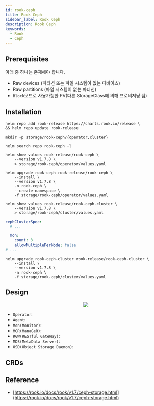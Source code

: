 ```yaml
---
id: rook-ceph
title: Rook Ceph
sidebar_label: Rook Ceph
description: Rook Ceph
keywords:
  - Rook
  - Ceph
---
```



## Prerequisites

아래 중 하나는 존재해야 합니다.

- Raw devices (파티션 또는 파일 시스템이 없는 디바이스)
- Raw partitions (파일 시스템이 없는 파티션)
- `Block`모드로 사용가능한 PV(다른 StorageClass에 의해 프로비저닝 됨)

## Installation

```shell
helm repo add rook-release https://charts.rook.io/release \
&& helm repo update rook-release
```

```shell
mkdir -p storage/rook-ceph/{operator,cluster}
```

```shell
helm search repo rook-ceph -l
```

```shell
helm show values rook-release/rook-ceph \
    --version v1.7.8 \
    > storage/rook-ceph/operator/values.yaml
```

```shell
helm upgrade rook-ceph rook-release/rook-ceph \
    --install \
    --version v1.7.8 \
    -n rook-ceph \
    --create-namespace \
    -f storage/rook-ceph/operator/values.yaml
```

```shell
helm show values rook-release/rook-ceph-cluster \
    --version v1.7.8 \
    > storage/rook-ceph/cluster/values.yaml
```

```yaml title="storage/rook-ceph/cluster/values.yaml"
cephClusterSpec:
  # ...

  mon:
    count: 3
    allowMultiplePerNode: false
# ...
```

```shell
helm upgrade rook-ceph-cluster rook-release/rook-ceph-cluster \
    --install \
    --version v1.7.8 \
    -n rook-ceph \
    -f storage/rook-ceph/cluster/values.yaml
```

## Design

<center>
  <img src={useBaseUrl("img/mlops/mlops/storage/rook-ceph.png")} />
</center>

- `Operator`:
- `Agent`:
- `Mon(Monitor)`:
- `MGR(ManaGeR)`:
- `RGW(RESTful GateWay)`:
- `MDS(MetaData Server)`:
- `OSD(Object Storage Daemon)`:

## CRDs

## Reference

- [https://rook.io/docs/rook/v1.7/ceph-storage.html](https://rook.io/docs/rook/v1.7/ceph-storage.html)
